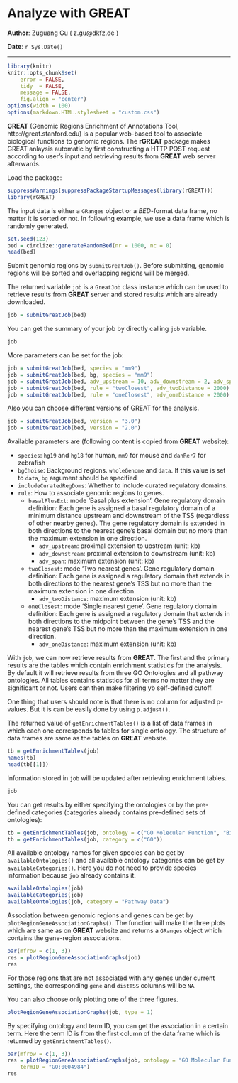<!--
%\VignetteEngine{knitr::knitr}
%\VignetteIndexEntry{Analyze with GREAT}
-->

Analyze with GREAT
==================

**Author**: Zuguang Gu ( z.gu@dkfz.de )

**Date**: `r Sys.Date()`

--------------------------------------------------------

```r
library(knitr)
knitr::opts_chunk$set(
    error = FALSE,
    tidy  = FALSE,
    message = FALSE,
    fig.align = "center")
options(width = 100)
options(markdown.HTML.stylesheet = "custom.css")
```

**GREAT** (Genomic Regions Enrichment of Annotations Tool, http://great.stanford.edu) is a popular 
web-based tool to associate biological functions to genomic regions. 
The **rGREAT** package makes GREAT anlaysis automatic by first constructing a HTTP POST request 
according to user's input and retrieving results from **GREAT** web server afterwards.

Load the package:

```r
suppressWarnings(suppressPackageStartupMessages(library(rGREAT)))
library(rGREAT)
```

The input data is either a `GRanges` object or a _BED_-format data frame, no matter it is sorted or not.
In following example, we use a data frame which is randomly generated.

```r
set.seed(123)
bed = circlize::generateRandomBed(nr = 1000, nc = 0)
head(bed)
```

Submit genomic regions by `submitGreatJob()`. Before submitting, genomic regions will be sorted and overlapping regions will be merged.

The returned variable `job` is a `GreatJob` class instance which can be used to retrieve results from
**GREAT** server and stored results which are already downloaded.

```r
job = submitGreatJob(bed)
```

You can get the summary of your job by directly calling `job` variable.

```r
job
```

More parameters can be set for the job:

```r
job = submitGreatJob(bed, species = "mm9")
job = submitGreatJob(bed, bg, species = "mm9")
job = submitGreatJob(bed, adv_upstream = 10, adv_downstream = 2, adv_span = 2000)
job = submitGreatJob(bed, rule = "twoClosest", adv_twoDistance = 2000)
job = submitGreatJob(bed, rule = "oneClosest", adv_oneDistance = 2000)
```

Also you can choose different versions of GREAT for the analysis.

```r
job = submitGreatJob(bed, version = "3.0")
job = submitGreatJob(bed, version = "2.0")
```

Available parameters are (following content is copied from **GREAT** website):

- `species`:  `hg19` and `hg18` for human, `mm9` for mouse and `danRer7` for zebrafish
- `bgChoise`: Background regions. `wholeGenome` and `data`. If this value is set to `data`, `bg` argument should be specified 
- `includeCuratedRegDoms`: Whether to include curated regulatory domains.
- `rule`: How to associate genomic regions to genes.
    * `basalPlusExt`: mode 'Basal plus extension'. Gene regulatory domain definition: Each gene is assigned a basal regulatory domain of a minimum distance upstream and downstream of the TSS (regardless of other nearby genes). The gene regulatory domain is extended in both directions to the nearest gene's basal domain but no more than the maximum extension in one direction.
        + `adv_upstream`: proximal extension to upstream (unit: kb)
        + `adv_downstream`: proximal extension to downstream (unit: kb)
        + `adv_span`: maximum extension (unit: kb)
    * `twoClosest`: mode 'Two nearest genes'. Gene regulatory domain definition: Each gene is assigned a regulatory domain that extends in both directions to the nearest gene's TSS but no more than the maximum extension in one direction.
        + `adv_twoDistance`: maximum extension (unit: kb)
    * `oneClosest`: mode 'Single nearest gene'. Gene regulatory domain definition: Each gene is assigned a regulatory domain that extends in both directions to the midpoint between the gene's TSS and the nearest gene's TSS but no more than the maximum extension in one direction.
        + `adv_oneDistance`: maximum extension (unit: kb)


With `job`, we can now retrieve results from **GREAT**. The first and the primary results are
the tables which contain enrichment statistics for the analysis. By default it will retrieve 
results from three GO Ontologies and all pathway ontologies. All tables contains statistics 
for all terms no matter they are significant or not. Users can then make filtering yb self-defined cutoff.

One thing that users should note is that there is no column for adjusted p-values. But it is can be
easily done by using `p.adjust()`.

The returned value of `getEnrichmentTables()` is a list of data frames in which each one corresponds
to tables for single ontology. The structure of data frames are same as the tables on **GREAT** website.

```r
tb = getEnrichmentTables(job)
names(tb)
head(tb[[1]])
```

Information stored in `job` will be updated after retrieving enrichment tables.

```r
job
```

You can get results by either specifying the ontologies or by the pre-defined categories 
(categories already contains pre-defined sets of ontologies):

```r
tb = getEnrichmentTables(job, ontology = c("GO Molecular Function", "BioCyc Pathway"))
tb = getEnrichmentTables(job, category = c("GO"))
```

All available ontology names for given species can be get by `availableOntologies()` 
and all available ontology categories can be get by `availableCategories()`. Here you do not
need to provide species information because `job` already contains it.

```r
availableOntologies(job)
availableCategories(job)
availableOntologies(job, category = "Pathway Data")
```

Association between genomic regions and genes can be get by `plotRegionGeneAssociationGraphs()`.
The function will make the three plots which are same as on **GREAT** website and returns a `GRanges` 
object which contains the gene-region associations. 

```r
par(mfrow = c(1, 3))
res = plotRegionGeneAssociationGraphs(job)
res
```

For those regions that are not associated with any genes under current settings, 
the corresponding `gene` and `distTSS` columns will be `NA`.

You can also choose only plotting one of the three figures.

```r
plotRegionGeneAssociationGraphs(job, type = 1)
```

By specifying ontology and term ID, you can get the association in a certain term.
Here the term ID is from the first column of the data frame which is returned by 
`getEnrichmentTables()`.

```r
par(mfrow = c(1, 3))
res = plotRegionGeneAssociationGraphs(job, ontology = "GO Molecular Function",
    termID = "GO:0004984")
res
```
